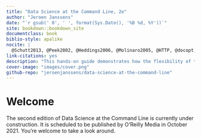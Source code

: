 ```yaml
---
title: "Data Science at the Command Line, 2e"
author: "Jeroen Janssens"
date: "`r gsub(' 0', ' ', format(Sys.Date(), '%B %d, %Y'))`"
site: bookdown::bookdown_site
documentclass: book
biblio-style: apalike
nocite: |
  @Schutt2013, @Peek2002, @Heddings2006, @Molinaro2005, @HTTP, @docopt, @Rossant2013, @manpages, @Raymond2003, @Goyvaerts2012, @Dougherty1997, @Tange2011a, @Cortez2009, @commandlinefu, @Cooper2014, @Russell2013, @Warden2011
link-citations: yes
description: "This hands-on guide demonstrates how the flexibility of the command line can help you become a more efficient and productive data scientist. You’ll learn how to combine small, yet powerful, command-line tools to quickly obtain, scrub, explore, and model your data."
cover-image: "images/cover.png"
github-repo: "jeroenjanssens/data-science-at-the-command-line"
---
```


# Welcome {-}

The second edition of Data Science at the Command Line is currently under construction. It is scheduled to be published by O’Reilly Media in October 2021. You’re welcome to take a look around.
